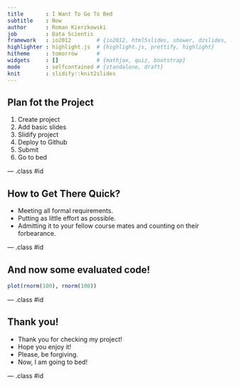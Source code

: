 ```yaml
---
title       : I Want To Go To Bed
subtitle    : Now
author      : Roman Kierzkowski
job         : Data Scientis
framework   : io2012        # {io2012, html5slides, shower, dzslides, ...}
highlighter : highlight.js  # {highlight.js, prettify, highlight}
hitheme     : tomorrow      # 
widgets     : []            # {mathjax, quiz, bootstrap}
mode        : selfcontained # {standalone, draft}
knit        : slidify::knit2slides
---
```


## Plan fot the Project

1. Create project
2. Add basic slides
3. Slidify project
4. Deploy to Github
5. Submit
6. Go to bed

--- .class #id 

## How to Get There Quick?

* Meeting all formal requirements.
* Putting as little effort as possible.
* Admitting it to your fellow course mates and counting on their forbearance.

--- .class #id 

## And now some evaluated code!

```r
plot(rnorm(100), rnorm(100))
```

--- .class #id 

## Thank you!

* Thank you for checking my project!
* Hope you enjoy it!
* Please, be forgiving.
* Now, I am going to bed!

--- .class #id 









